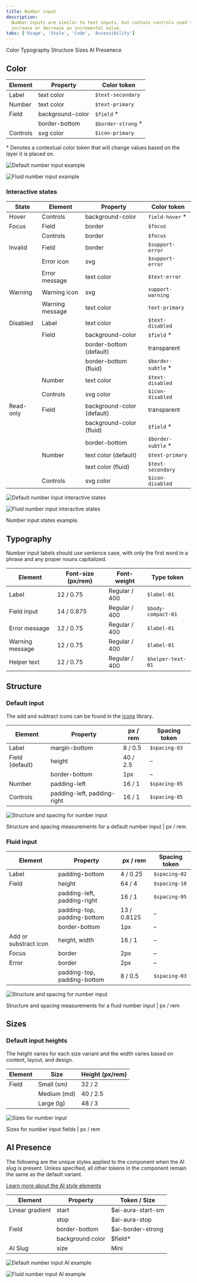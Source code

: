 ```yaml
---
title: Number input
description:
  Number inputs are similar to text inputs, but contain controls used to
  increase or decrease an incremental value.
tabs: ['Usage', 'Style', 'Code', 'Accessibility']
---
```


<AnchorLinks>

<AnchorLink>Color</AnchorLink>
<AnchorLink>Typography</AnchorLink>
<AnchorLink>Structure</AnchorLink>
<AnchorLink>Sizes</AnchorLink>
<AnchorLink>AI Presenece</AnchorLink>

</AnchorLinks>

## Color

| Element  | Property         | Color token         |
| -------- | ---------------- | ------------------- |
| Label    | text color       | `$text-secondary`   |
| Number   | text color       | `$text-primary`     |
| Field    | background-color | `$field` \*         |
|          | border-bottom    | `$border-strong` \* |
| Controls | svg color        | `$icon-primary`     |

<Caption>
  * Denotes a contextual color token that will change values based on the layer
  it is placed on.
</Caption>

<Row>
<Column colLg={8}>

<Tabs>

<Tab label="Default">

![Default number input example](images/number-input-style-1.png)

</Tab>

<Tab label="Fluid">

![Fluid number input example](images/number-input-style-1b.png)

</Tab>

</Tabs>

</Column>
</Row>

### Interactive states

| State     | Element         | Property                   | Color token         |
| --------- | --------------- | -------------------------- | ------------------- |
| Hover     | Controls        | background-color           | `field-hover` \*    |
| Focus     | Field           | border                     | `$focus`            |
|           | Controls        | border                     | `$focus`            |
| Invalid   | Field           | border                     | `$support-error`    |
|           | Error icon      | svg                        | `$support-error`    |
|           | Error message   | text color                 | `$text-error`       |
| Warning   | Warning icon    | svg                        | `support-warning`   |
|           | Warning message | text color                 | `text-primary`      |
| Disabled  | Label           | text color                 | `$text-disabled`    |
|           | Field           | background-color           | `$field` \*         |
|           |                 | border-bottom (default)    | transparent         |
|           |                 | border-bottom (fluid)      | `$border-subtle` \* |
|           | Number          | text color                 | `$text-disabled`    |
|           | Controls        | svg color                  | `$icon-disabled`    |
| Read-only | Field           | background-color (default) | transparent         |
|           |                 | background-color (fluid)   | `$field` \*         |
|           |                 | border-bottom              | `$border-subtle` \* |
|           | Number          | text color (default)       | `$text-primary`     |
|           |                 | text color (fluid)         | `$text-secondary`   |
|           | Controls        | svg color                  | `$icon-disabled`    |

<Row>
<Column colLg={8}>

<Tabs>

<Tab label="Default">

![Default number input interactive states](images/number-input-usage-6.png)

</Tab>

<Tab label="Fluid">

![Fluid number input interactive states](images/number-input-usage-6-fluid.png)

</Tab>

</Tabs>

</Column>
</Row>

<Caption>Number input states example.</Caption>

## Typography

Number input labels should use sentence case, with only the first word in a
phrase and any proper nouns capitalized.

| Element         | Font-size (px/rem) | Font-weight   | Type token         |
| --------------- | ------------------ | ------------- | ------------------ |
| Label           | 12 / 0.75          | Regular / 400 | `$label-01`        |
| Field input     | 14 / 0.875         | Regular / 400 | `$body-compact-01` |
| Error message   | 12 / 0.75          | Regular / 400 | `$label-01`        |
| Warning message | 12 / 0.75          | Regular / 400 | `$label-01`        |
| Helper text     | 12 / 0.75          | Regular / 400 | `$helper-text-01`  |

## Structure

### Default input

The add and subtract icons can be found in the
[icons](/guidelines/icons/library) library.

| Element         | Property                    | px / rem | Spacing token |
| --------------- | --------------------------- | -------- | ------------- |
| Label           | margin-bottom               | 8 / 0.5  | `$spacing-03` |
| Field (default) | height                      | 40 / 2.5 | –             |
|                 | border-bottom               | 1px      | –             |
| Number          | padding-left                | 16 / 1   | `$spacing-05` |
| Controls        | padding-left, padding-right | 16 / 1   | `$spacing-05` |

<div className="image--fixed">

![Structure and spacing for number input](images/number-input-style-3.png)

</div>

<Caption>
  Structure and spacing measurements for a default number input | px / rem
</Caption>

### Fluid input

| Element               | Property                    | px / rem    | Spacing token |
| --------------------- | --------------------------- | ----------- | ------------- |
| Label                 | padding-bottom              | 4 / 0.25    | `$spacing-02` |
| Field                 | height                      | 64 / 4      | `$spacing-10` |
|                       | padding-left, padding-right | 16 / 1      | `$spacing-05` |
|                       | padding-top, padding-bottom | 13 / 0.8125 | –             |
|                       | border-bottom               | 1px         | –             |
| Add or substract icon | height, width               | 16 / 1      | –             |
| Focus                 | border                      | 2px         | –             |
| Error                 | border                      | 2px         | –             |
|                       | padding-top, padding-bottom | 8 / 0.5     | `$spacing-03` |

<div className="image--fixed">

![Structure and spacing for number input](images/number-input-style-1-fluid.png)

</div>

<Caption>
  Structure and spacing measurements for a fluid number input | px / rem
</Caption>

## Sizes

### Default input heights

The height varies for each size variant and the width varies based on content,
layout, and design.

| Element | Size        | Height (px/rem) |
| ------- | ----------- | --------------- |
| Field   | Small (sm)  | 32 / 2          |
|         | Medium (md) | 40 / 2.5        |
|         | Large (lg)  | 48 / 3          |

<div className="image--fixed">

![Sizes for number input](images/number-input-style-size.png)

</div>

<Caption>Sizes for number input fields | px / rem</Caption>

## AI Presence

The following are the unique styles applied to the component when the AI slug is
present. Unless specified, all other tokens in the component remain the same as
the default variant.

[Learn more about the AI style elements]()

| Element         | Property         | Token / Size      |
| --------------- | ---------------- | ----------------- |
| Linear gradient | start            | $ai-aura-start-sm |
|                 | stop             | $ai-aura-stop     |
| Field           | border-bottom    | $ai-border-strong |
|                 | background color | $field\*          |
| AI Slug         | size             | Mini              |

<Row>
<Column colLg={8}>

<Tabs>

<Tab label="Default">

![Default number input AI example](images/number-input-style-ai-default.png)

</Tab>

<Tab label="Fluid">

![Fluid number input AI example](images/number-input-style-ai-fluid.png)

</Tab>

</Tabs>

</Column>
</Row>
